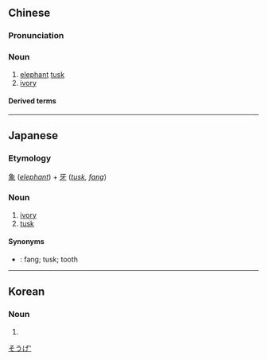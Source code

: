 ==Chinese==
{{zh-forms}}

===Pronunciation===
{{zh-pron
|m=xiàngyá
|c=zoeng6 ngaa4
|h=pfs=siong-ngà
|md=chiông-ngà
|mn=qz:chhiǔⁿ-gê/tw,xm:chhiūⁿ-gê/zz:chhiōⁿ-gê
|w=3xxian nga
|cat=n
}}

===Noun===
{{zh-noun}}

# [[elephant]] [[tusk]]
# [[ivory]]

====Derived terms====
{{zh-der|狗嘴裡吐不出象牙|象牙塔|象牙海岸}}

{{zh-cat|Elephants}}

----

==Japanese==
{{ja-kanjitab|ぞう|げ|yomi=on}}

===Etymology===
[[象]] (''[[elephant]]'') + [[牙]] (''[[tusk]], [[fang]]'')

===Noun===
{{ja-noun|ぞうげ}}

# [[ivory]]
# [[tusk]]

====Synonyms====
* {{ja-r|牙|きば}}: fang; tusk; tooth

[[Category:ja:Elephants|そうげ']]

----

==Korean==
{{ko-hanjatab|象|牙}}

===Noun===
{{ko-noun|hj|rv=|hangeul=상아}}

# {{hanja form of|상아|[[ivory]]}}
